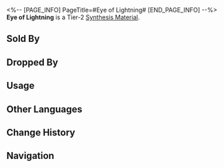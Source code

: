 <%-- [PAGE_INFO]
PageTitle=#Eye of Lightning#
[END_PAGE_INFO] --%>
{{Item Infobox
|id          = 181006
|image       = Item Eye of Lightning.png{{subst:void|<!--$UPLOAD:<<SpriteOutput/ItemFigures/181006.png>-<Item Eye of Lightning.png>-<Item Icons>>-->}}
|type        = Synthesis Material
|invCategory = Other Materials
|rarity      = 2
|effect      = 
|description = Tier 2 Synthesis Material
|source1     = [[Corridor of Fading Echoes: Everwinter Shadewalkers or other enemies]]
|source2     = [[Grocery Store Owner]]
|source3     = [[Administrative District Shop]]
}}
{{Description|An electric ball made from captured lightning.<br />If its balance is tipped by a conductor, it emits a lightning ball.<br /><br />''"A genius in the past wanted to use Eye of Lightning to search for aliens. For this, Nous cast their gaze upon her. Not sure which is the bigger win: Found aliens for real or got noticed by Nous?"''}}
'''Eye of Lightning''' is a Tier-2 [[Synthesis Material]].

==Sold By==
{{Shop Availability}}

==Dropped By==
{{Dropped By}}

==Usage==
{{Craft Usage}}

==Other Languages==
{{Other Languages
|en   = Eye of Lightning
|zhs  = 雷之眼
|zht  = 雷之眼
|ja   = 雷の眼
|ko   = 번개의 눈
|es   = Ojo del rayo
|fr   = Œil de foudre
|ru   = Око молнии
|th   = Eye of Lightning
|vi   = Mắt Sấm
|de   = Auge des Blitzes
|id   = Eye of Lightning
|pt   = Olho de Raio
}}

==Change History==
{{Change History|1.0}}

==Navigation==
{{Synthesis Material Navbox}}